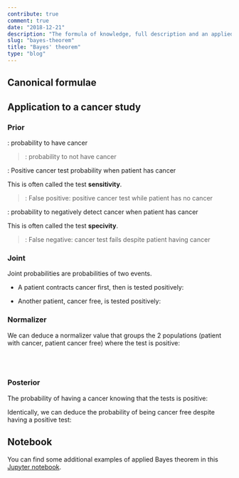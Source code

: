 ```yaml
---
contribute: true
comment: true
date: "2018-12-21"
description: "The formula of knowledge, full description and an applied example to cancer detection."
slug: "bayes-theorem"
title: "Bayes' theorem"
type: "blog"
---
```


## Canonical formulae
<Katex displayMode formulae="P(A|B)=\frac{P(B|A) \cdot P(A)}{P(B)}" />

## Application to a cancer study

### Prior

<Katex formulae="P(C) = 1\% = 0.01" />: probability to have cancer

> <Katex formulae="P(\neg C)=1-P(C)=99\%=0.99" />: probability to not have cancer

<Katex formulae="P(Pos|C) = 90\% = 0.9" />: Positive cancer test probability when patient has cancer

This is often called the test **sensitivity**.

> <Katex formulae="P(Pos|\neg C)=1-P(Pos|C)=10\%=0.1" />: False positive: positive cancer test while patient has no cancer

<Katex formulae="P(Neg|\neg C) = P(\neg Pos|\neg C)=90\% = 0.9" />: probability to negatively detect cancer when patient has cancer 

This is often called the test **specivity**.

> <Katex formulae="P(Neg|C)=P(\neg Pos|C)=1-P(Neg|\neg C)=10\%=0.1" />: False negative: cancer test fails despite patient having cancer

### Joint

Joint probabilities are probabilities of two events.

* A patient contracts cancer first, then is tested positively:

  <Katex formulae="P(C,Pos) = P(C) \cdot P(Pos|C) = 0.01 \cdot 0.9 = 0.009" />

* Another patient, cancer free, is tested positively:

  <Katex formulae="P(\neg C,Pos) = P(\neg C) \cdot P(Pos|\neg C) = 0.99 \cdot 0.1 = 0.099" />

### Normalizer

We can deduce a normalizer value that groups the 2 populations (patient with cancer, patient cancer free) where the
test is positive:

<Katex formulae="P(Pos) = P(C, Pos) + P(\neg C, Pos) = 0.009 + 0.099 = 0.108" />

<br /><br />

### Posterior

The probability of having a cancer knowing that the tests is positive:

<Katex displayMode formulae="\begin{aligned} \\ P(C|Pos) &= \frac{P(Pos|C) \cdot P(C)}{P(Pos)} \\ &= \frac{P(Pos|C) \cdot P(C)}{P(C,Pos)+P(\neg C, Pos)} \\ &= \frac{P(C, Pos)}{P(Pos)} \\ &= \frac {0.009} {0.108}  \\ &\approx 8.3\% \\ \end{aligned}" />

Identically, we can deduce the probability of being cancer free despite having a positive test:

<Katex displayMode formulae="\begin{aligned} \\ P(\neg C|Pos) &= \frac{P(Pos|\neg C) \cdot P(\neg C)}{P(Pos)} \\ &= \frac{P(\neg C, Pos)}{P(Pos)} \\ &= \frac {0.099} {0.108}  \\ &\approx 91.67\% \\ \end{aligned}" />

## Notebook
You can find some additional examples of applied Bayes theorem in this [Jupyter notebook](https://github.com/PEM--/jupyter-blog/blob/master/notebooks/Bayes%20theorem.ipynb).
